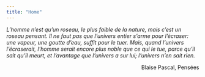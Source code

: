 ```yaml
---
title: "Home"
---
```


*L'homme n'est qu'un roseau, le plus faible de la nature, mais c'est un roseau pensant. Il ne faut pas que l'univers entier s'arme pour l'écraser: une vapeur, une goutte d'eau, suffit pour le tuer. Mais, quand l'univers l'écraserait, l'homme serait encore plus noble que ce qui le tue, parce qu'il sait qu'il meurt, et l'avantage que l'univers a sur lui; l'univers n'en sait rien.*

<div style="text-align: right;">Blaise Pascal, Pensées</div>